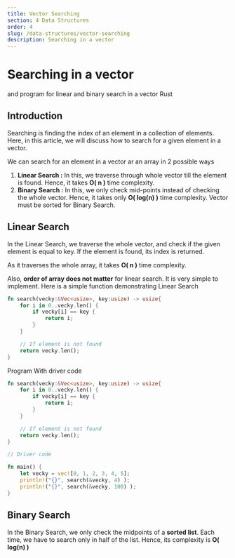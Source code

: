 ```yaml
---
title: Vector Searching
section: 4 Data Structures
order: 4
slug: /data-structures/vector-searching
description: Searching in a vector
---
```


# Searching in a vector
and program for linear and binary search in a vector Rust

## Introduction

Searching is finding the index of an element in a collection of elements. Here, in this article, we will discuss how to search for a given element in a vector.

We can search for an element in a vector ar an array in 2 possible ways

1. **Linear Search :** In this, we traverse through whole vector till the element is found. Hence, it takes **O( n )** time complexity.
2. **Binary Search :** In this, we only check mid-points instead of checking the whole vector. Hence, it takes only **O( log(n) )** time complexity. Vector must be sorted for Binary Search.

## Linear Search

In the Linear Search, we traverse the whole vector, and check if the given element is equal to key. If the element is found, its index is returned.

As it traverses the whole array, it takes **O( n )** time complexity. 

Also, **order of array does not matter** for linear search. It is very simple to implement. Here is a simple function demonstrating Linear Search

```rust
fn search(vecky:&Vec<usize>, key:usize) -> usize{
    for i in 0..vecky.len() {
        if vecky[i] == key {
            return i;
        }
    }

    // If element is not found
    return vecky.len();
}
```

Program With driver code

```rust
fn search(vecky:&Vec<usize>, key:usize) -> usize{
    for i in 0..vecky.len() {
        if vecky[i] == key {
            return i;
        }
    }

    // If element is not found
    return vecky.len();
}

// Driver code

fn main() {
    let vecky = vec![0, 1, 2, 3, 4, 5];
    println!("{}", search(&vecky, 4) );
    println!("{}", search(&vecky, 100) );
}
```

## Binary Search

In the Binary Search, we only check the midpoints of a **sorted list**. Each time, we have to search only in half of the list. Hence, its complexity is **O( log(n) )**

